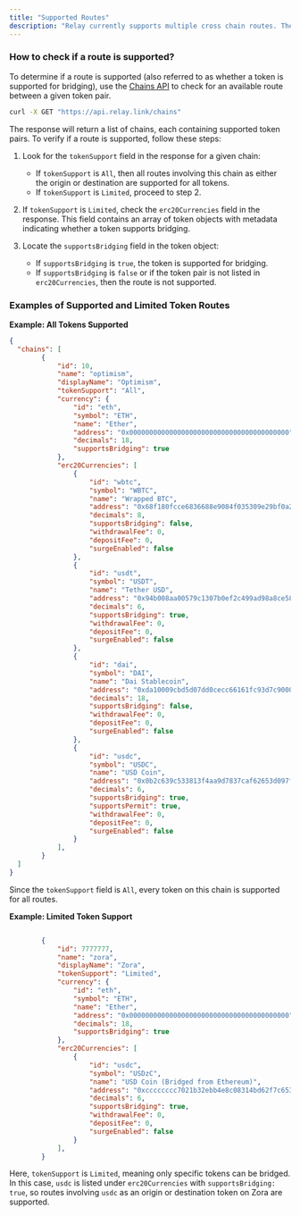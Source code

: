 ```yaml
---
title: "Supported Routes"
description: "Relay currently supports multiple cross chain routes. The following section explains how to find if a particular routes and token pair are supported by Relay "
---
```


### How to check if a route is supported?

To determine if a route is supported (also referred to as whether a token is supported for bridging), use the [Chains API](https://api.relay.link/chains) to check for an available route between a given token pair.

```bash
curl -X GET "https://api.relay.link/chains"
```

The response will return a list of chains, each containing supported token pairs. To verify if a route is supported, follow these steps:

1. Look for the `tokenSupport` field in the response for a given chain:
    - If `tokenSupport` is `All`, then all routes involving this chain as either the origin or destination are supported for all tokens.
    - If `tokenSupport` is `Limited`, proceed to step 2.

2. If `tokenSupport` is `Limited`, check the `erc20Currencies` field in the response. This field contains an array of token objects with metadata indicating whether a token supports bridging.

3. Locate the `supportsBridging` field in the token object:
    - If `supportsBridging` is `true`, the token is supported for bridging.
    - If `supportsBridging` is `false` or if the token pair is not listed in `erc20Currencies`, then the route is not supported.

### Examples of Supported and Limited Token Routes

**Example: All Tokens Supported**

```json
{
  "chains": [
        {
            "id": 10,
            "name": "optimism",
            "displayName": "Optimism",
            "tokenSupport": "All",
            "currency": {
                "id": "eth",
                "symbol": "ETH",
                "name": "Ether",
                "address": "0x0000000000000000000000000000000000000000",
                "decimals": 18,
                "supportsBridging": true
            },
            "erc20Currencies": [
                {
                    "id": "wbtc",
                    "symbol": "WBTC",
                    "name": "Wrapped BTC",
                    "address": "0x68f180fcce6836688e9084f035309e29bf0a2095",
                    "decimals": 8,
                    "supportsBridging": false,
                    "withdrawalFee": 0,
                    "depositFee": 0,
                    "surgeEnabled": false
                },
                {
                    "id": "usdt",
                    "symbol": "USDT",
                    "name": "Tether USD",
                    "address": "0x94b008aa00579c1307b0ef2c499ad98a8ce58e58",
                    "decimals": 6,
                    "supportsBridging": true,
                    "withdrawalFee": 0,
                    "depositFee": 0,
                    "surgeEnabled": false
                },
                {
                    "id": "dai",
                    "symbol": "DAI",
                    "name": "Dai Stablecoin",
                    "address": "0xda10009cbd5d07dd0cecc66161fc93d7c9000da1",
                    "decimals": 18,
                    "supportsBridging": false,
                    "withdrawalFee": 0,
                    "depositFee": 0,
                    "surgeEnabled": false
                },
                {
                    "id": "usdc",
                    "symbol": "USDC",
                    "name": "USD Coin",
                    "address": "0x0b2c639c533813f4aa9d7837caf62653d097ff85",
                    "decimals": 6,
                    "supportsBridging": true,
                    "supportsPermit": true,
                    "withdrawalFee": 0,
                    "depositFee": 0,
                    "surgeEnabled": false
                }
            ],
        }
  ]
}
```

Since the `tokenSupport` field is `All`, every token on this chain is supported for all routes.

**Example: Limited Token Support**

```json 

        {
            "id": 7777777,
            "name": "zora",
            "displayName": "Zora",
            "tokenSupport": "Limited",
            "currency": {
                "id": "eth",
                "symbol": "ETH",
                "name": "Ether",
                "address": "0x0000000000000000000000000000000000000000",
                "decimals": 18,
                "supportsBridging": true
            },
            "erc20Currencies": [
                {
                    "id": "usdc",
                    "symbol": "USDzC",
                    "name": "USD Coin (Bridged from Ethereum)",
                    "address": "0xcccccccc7021b32ebb4e8c08314bd62f7c653ec4",
                    "decimals": 6,
                    "supportsBridging": true,
                    "withdrawalFee": 0,
                    "depositFee": 0,
                    "surgeEnabled": false
                }
            ],
        }
```

Here, `tokenSupport` is `Limited`, meaning only specific tokens can be bridged. In this case, `usdc` is listed under `erc20Currencies` with `supportsBridging: true`, so routes involving `usdc` as an origin or destination token on Zora are supported.






